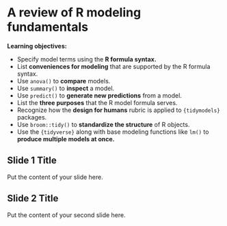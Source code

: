 # A review of R modeling fundamentals

**Learning objectives:**

- Specify model terms using the **R formula syntax.**
- List **conveniences for modeling** that are supported by the R formula syntax.
- Use `anova()` to **compare** models.
- Use `summary()` to **inspect** a model.
- Use `predict()` to **generate new predictions** from a model.
- List the **three purposes** that the R model formula serves.
- Recognize how the **design for humans** rubric is applied to `{tidymodels}` packages.
- Use `broom::tidy()` to **standardize the structure** of R objects.
- Use the `{tidyverse}` along with base modeling functions like `lm()` to **produce multiple models at once.**

## Slide 1 Title

Put the content of your slide here.

## Slide 2 Title

Put the content of your second slide here.
